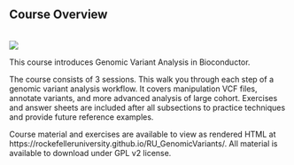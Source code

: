 ## Course Overview

<br>
[<img src="https://github.com/RockefellerUniversity/RU_GenomicVariants/workflows/R-CMD-check-bioc/badge.svg">](https://github.com/RockefellerUniversity/RU_GenomicVariants/actions?query=workflow%3AR-CMD-check-bioc)

This course introduces Genomic Variant Analysis in Bioconductor.

The course consists of 3 sessions. This walk you through each step of a genomic variant analysis workflow. It covers manipulation VCF files, annotate variants, and more advanced analysis of large cohort. Exercises and answer sheets are included after all subsections to practice techniques and provide future reference examples.

Course material and exercises are available to view as rendered HTML at https://rockefelleruniversity.github.io/RU_GenomicVariants/.
All material is available to download under GPL v2 license.

